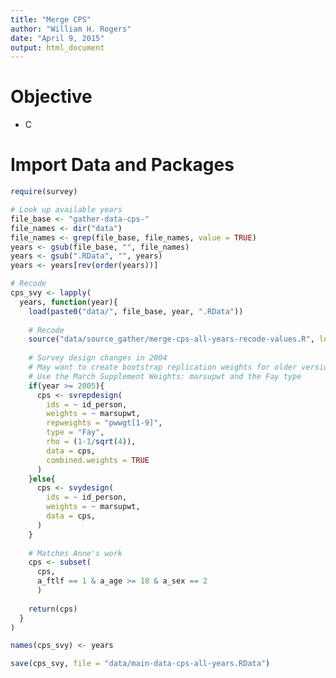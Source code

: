 ```yaml
---
title: "Merge CPS"
author: "William H. Rogers"
date: "April 9, 2015"
output: html_document
---
```


# Objective
  *  C

# Import Data and Packages

```r
require(survey)
```

```r
# Look up available years
file_base <- "gather-data-cps-"
file_names <- dir("data")
file_names <- grep(file_base, file_names, value = TRUE)
years <- gsub(file_base, "", file_names)
years <- gsub(".RData", "", years)
years <- years[rev(order(years))]

# Recode
cps_svy <- lapply(
  years, function(year){
    load(paste0("data/", file_base, year, ".RData"))
    
    # Recode
    source("data/source_gather/merge-cps-all-years-recode-values.R", local = TRUE)
    
    # Survey design changes in 2004
    # May want to create bootstrap replication weights for older versions
    # Use the March Supplement Weights: marsupwt and the Fay type
    if(year >= 2005){
      cps <- svrepdesign(
        ids = ~ id_person, 
        weights = ~ marsupwt, 
        repweights = "pwwgt[1-9]", 
        type = "Fay", 
        rho = (1-1/sqrt(4)),
        data = cps,
        combined.weights = TRUE
      )
    }else{
      cps <- svydesign(
        ids = ~ id_person, 
        weights = ~ marsupwt, 
        data = cps,
      )
    }
    
    # Matches Anne's work
    cps <- subset(
      cps, 
      a_ftlf == 1 & a_age >= 18 & a_sex == 2
      )
    
    return(cps)
  }
)

names(cps_svy) <- years

save(cps_svy, file = "data/main-data-cps-all-years.RData")
```


